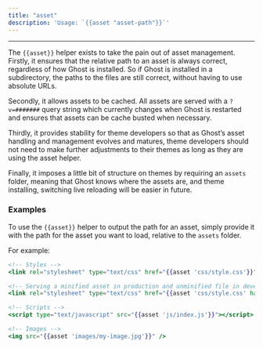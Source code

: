 ```yaml
---
title: "asset"
description: 'Usage: `{{asset "asset-path"}}`'
---
```


***


The `{{asset}}` helper exists to take the pain out of asset management. Firstly, it ensures that the relative path to an asset is always correct, regardless of how Ghost is installed. So if Ghost is installed in a subdirectory, the paths to the files are still correct, without having to use absolute URLs.

Secondly, it allows assets to be cached. All assets are served with a `?v=#######` query string which currently changes when Ghost is restarted and ensures that assets can be cache busted when necessary.

Thirdly, it provides stability for theme developers so that as Ghost’s asset handling and management evolves and matures, theme developers should not need to make further adjustments to their themes as long as they are using the asset helper.

Finally, it imposes a little bit of structure on themes by requiring an `assets` folder, meaning that Ghost knows where the assets are, and theme installing, switching live reloading will be easier in future.

### Examples

To use the `{{asset}}` helper to output the path for an asset, simply provide it with the path for the asset you want to load, relative to the `assets` folder.

For example:

```handlebars
<!-- Styles -->
<link rel="stylesheet" type="text/css" href="{{asset 'css/style.css'}}" />

<!-- Serving a minified asset in production and unminified file in development using hasMinFile -->
<link rel="stylesheet" type="text/css" href="{{asset 'css/style.css' hasMinFile='true'}}" />

<!-- Scripts -->
<script type="text/javascript" src="{{asset 'js/index.js'}}"></script>

<!-- Images -->
<img src="{{asset 'images/my-image.jpg'}}" />
```